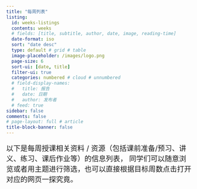```yaml
---
title: "每周列表"
listing:
  id: weeks-listings
  contents: weeks
  # fields: [title, subtitle, author, date, image, reading-time]
  date-format: iso
  sort: "date desc"
  type: default # grid # table
  image-placeholder: /images/logo.png
  page-size: 6
  sort-ui: [date, title]
  filter-ui: true
  categories: numbered # cloud # unnumbered
  # field-display-names:
  #   title: 报告
  #   date: 日期
  #   author: 发布者
  # feed: true
sidebar: false
comments: false
# page-layout: full # article
title-block-banner: false
---
```


:::{style="font-size:1.2rem"}
以下是每周授课相关资料 / 资源（包括课前准备/预习、讲义、练习、课后作业等）的信息列表，
同学们可以随意浏览或者用主题进行筛选，也可以直接根据目标周数点击打开对应的网页一探究竟。
:::

:::{#weeks-listings}
:::

<!-- other contents showed after -->
